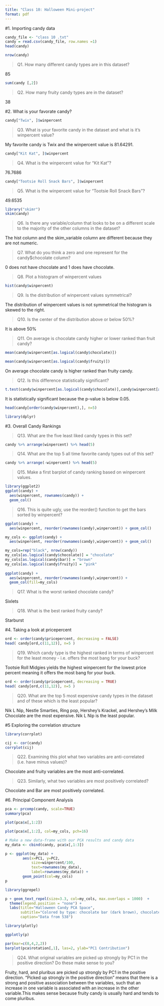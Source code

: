 ```yaml
---
title: "Class 10: Halloween Mini-project"
format: pdf
---
```


#1. Importing candy data

```r
candy_file <- "class 10 .txt"
candy = read.csv(candy_file, row.names =1)
head(candy)
```


```r
nrow(candy)
```
>Q1. How many different candy types are in this dataset?

85

```r
sum(candy [,2])
```
>Q2. How many fruity candy types are in the dataset?

38

#2. What is your favorate candy?

```r
candy["Twix", ]$winpercent
```
>Q3. What is your favorite candy in the dataset and what is it’s winpercent value?

My favorite candy is Twix and the winpercent value is 81.64291.

```r
candy["Kit Kat", ]$winpercent
```
>Q4. What is the winpercent value for “Kit Kat”?

76.7686

```r
candy["Tootsie Roll Snack Bars", ]$winpercent
```

>Q5. What is the winpercent value for “Tootsie Roll Snack Bars”?

49.6535

```r
library("skimr")
skim(candy)
```

>Q6. Is there any variable/column that looks to be on a different scale to the majority of the other columns in the dataset?

The hist column and the skim_variable column are different because they are not numeric. 

>Q7. What do you think a zero and one represent for the candy$chocolate column?

0 does not have chocolate and 1 does have chocolate. 

>Q8. Plot a histogram of winpercent values

```r
hist(candy$winpercent)
```
>Q9. Is the distribution of winpercent values symmetrical?

The distribution of winpercent values is not symmetrical the histogram is skewed to the right. 

>Q10. Is the center of the distribution above or below 50%?

It is above 50%

>Q11. On average is chocolate candy higher or lower ranked than fruit candy?

```r
mean(candy$winpercent[as.logical(candy$chocolate)])
```

```r
mean(candy$winpercent[as.logical(candy$fruity)])
```
On average chocolate candy is higher ranked than fruity candy. 



>Q12. Is this difference statistically significant?

```r
t.test(candy$winpercent[as.logical(candy$chocolate)],candy$winpercent[as.logical(candy$fruity)])
```
It is statistically significant because the p-value is below 0.05. 

```r
head(candy[order(candy$winpercent),], n=5)
```
```r
library(dplyr)
```
#3. Overall Candy Rankings

>Q13. What are the five least liked candy types in this set?

```r
candy %>% arrange(winpercent) %>% head(5)
```

>Q14. What are the top 5 all time favorite candy types out of this set?

```r
candy %>% arrange(-winpercent) %>% head(5)
```
>Q15. Make a first barplot of candy ranking based on winpercent values.

```r
library(ggplot2)
ggplot(candy) + 
  aes(winpercent, rownames(candy)) +
  geom_col()
```

>Q16. This is quite ugly, use the reorder() function to get the bars sorted by winpercent?

```r
ggplot(candy) + 
  aes(winpercent, reorder(rownames(candy),winpercent)) + geom_col()
```


```r
my_cols <- ggplot(candy) + 
  aes(winpercent, reorder(rownames(candy),winpercent)) + geom_col()
```

```r
my_cols=rep("black", nrow(candy))
my_cols[as.logical(candy$chocolate)] = "chocolate"
my_cols[as.logical(candy$bar)] = "brown"
my_cols[as.logical(candy$fruity)] = "pink"
  
ggplot(candy) + 
  aes(winpercent, reorder(rownames(candy),winpercent)) +
  geom_col(fill=my_cols) 
```

> Q17. What is the worst ranked chocolate candy?

Sixlets

>Q18. What is the best ranked fruity candy?

Starburst

#4. Taking a look at pricepercent


```r
ord <- order(candy$pricepercent, decreasing = FALSE)
head( candy[ord,c(11,12)], n=5 )
```

>Q19. Which candy type is the highest ranked in terms of winpercent for the least money - i.e. offers the most bang for your buck?

Tootsie Roll Midgies yields the highest winpercent for the lowest price percent meaning it offers the most bang for your buck. 

```r
ord <- order(candy$pricepercent, decreasing = TRUE)
head( candy[ord,c(11,12)], n=5 )
```

>Q20. What are the top 5 most expensive candy types in the dataset and of these which is the least popular?

Nik L Nip, Nestle Smarties, Ring pop, Hershey's Krackel, and Hershey's Milk Chocolate are the most expensive. Nik L Nip is the least popular.

#5 Exploring the correlation structure

```r
library(corrplot)
```
```r
cij <- cor(candy)
corrplot(cij)
```

>Q22. Examining this plot what two variables are anti-correlated (i.e. have minus values)?

Chocolate and fruity variables are the most anti-correlated.

>Q23. Similarly, what two variables are most positively correlated?

Chocolate and Bar are most positively correlated. 

#6. Principal Component Analysis

```r
pca <- prcomp(candy, scale=TRUE)
summary(pca)
```
```r
plot(pca$x[,1:2])
```

```r
plot(pca$x[,1:2], col=my_cols, pch=16)
```

```r
# Make a new data-frame with our PCA results and candy data
my_data <- cbind(candy, pca$x[,1:3])
```

```r
p <- ggplot(my_data) + 
        aes(x=PC1, y=PC2, 
            size=winpercent/100,  
            text=rownames(my_data),
            label=rownames(my_data)) +
        geom_point(col=my_cols)
p
```

```r
library(ggrepel)

p + geom_text_repel(size=3.3, col=my_cols, max.overlaps = 1000)  + 
  theme(legend.position = "none") +
  labs(title="Halloween Candy PCA Space",
       subtitle="Colored by type: chocolate bar (dark brown), chocolate other (light brown), fruity (red), other (black)",
       caption="Data from 538")
```


```r
library(plotly)
```

```r
ggplotly(p)
```

```r
par(mar=c(8,4,2,2))
barplot(pca$rotation[,1], las=2, ylab="PC1 Contribution")
```

>Q24. What original variables are picked up strongly by PC1 in the positive direction? Do these make sense to you?

Fruity, hard, and pluribus are picked up strongly by PC1 in the positive direction. "Picked up strongly in the positive direction" means that there is a strong and positive association between the variables, such that an increase in one variable is associated with an increase in the other variable.This makes sense because fruity candy is usually hard and tends to come pluribus.



